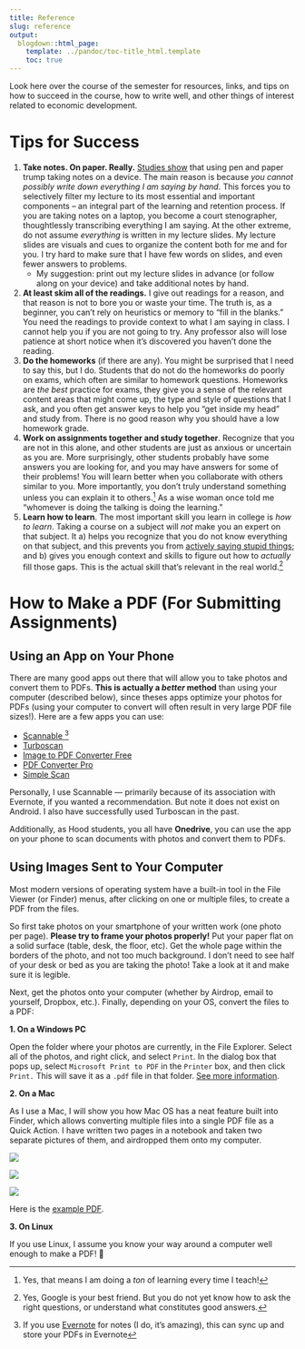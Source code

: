 ```yaml
---
title: Reference
slug: reference
output:
  blogdown::html_page:
    template: ../pandoc/toc-title_html.template
    toc: true
---
```


Look here over the course of the semester for resources, links, and tips on how to succeed in the course, how to write well, and other things of interest related to economic development. 

# Tips for Success {#tips}

1. **Take notes. On paper. Really.** [Studies show](https://journals.sagepub.com/doi/abs/10.1177/0956797614524581) that using pen and paper trump taking notes on a device. The main reason is because *you cannot possibly write down everything I am saying by hand*. This forces you to selectively filter my lecture to its most essential and important components -- an integral part of the learning and retention process. If you are taking notes on a laptop, you become a court stenographer, thoughtlessly transcribing everything I am saying. At the other extreme, do not assume *everything* is written in my lecture slides. My lecture slides are visuals and cues to organize the content both for me and for you. I try hard to make sure that I have few words on slides, and even fewer answers to problems. 
    - My suggestion: print out my lecture slides in advance (or follow along on your device) and take additional notes by hand.
2. **At least skim all of the readings.** I give out readings for a reason, and that reason is not to bore you or waste your time. The truth is, as a beginner, you can't rely on heuristics or memory to "fill in the blanks." You need the readings to provide context to what I am saying in class. I cannot help you if you are not going to try. Any professor also will lose patience at short notice when it's discovered you haven't done the reading.
3. **Do the homeworks** (if there are any). You might be surprised that I need to say this, but I do. Students that do not do the homeworks do poorly on exams, which often are similar to homework questions. Homeworks are *the best* practice for exams, they give you a sense of the relevant content areas that might come up, the type and style of questions that I ask, and you often get answer keys to help you "get inside my head" and study from. There is no good reason why you should have a low homework grade.
4. **Work on assignments together and study together**. Recognize that you are not in this alone, and other students are just as anxious or uncertain as you are. More surprisingly, other students probably have some answers you are looking for, and you may have answers for some of their problems! You will learn better when you collaborate with others similar to you. More importantly, you don't truly understand something unless you can explain it to others.^[Yes, that means I am doing a *ton* of learning every time I teach!] As a wise woman once told me "whomever is doing the talking is doing the learning."
5. **Learn how to learn**. The most important skill you learn in college is *how to learn*. Taking a course on a subject will *not* make you an expert on that subject. It a) helps you recognize that you do not know everything on that subject, and this prevents you from [actively saying stupid things](http://www.smbc-comics.com/?id=2475); and b) gives you enough context and skills to figure out how to *actually* fill those gaps. This is the actual skill that's relevant in the real world.^[Yes, Google is your best friend. But you do not yet know how to ask the right questions, or understand what constitutes good answers.]

# How to Make a PDF (For Submitting Assignments)

## Using an App on Your Phone

There are many good apps out there that will allow you to take photos and convert them to PDFs. **This is actually a *better* method** than using your computer (described below), since theses apps optimize your photos for PDFs (using your computer to convert will often result in very large PDF file sizes!). Here are a few apps you can use:

- [Scannable <i class="fab fa-apple"></i>](https://evernote.com/products/scannable)^[If you use [Evernote](https://evernote.com/) for notes (I do, it's amazing), this can sync up and store your PDFs in Evernote]
- [Turboscan <i class="fab fa-apple"></i><i class="fab fa-android"></i>](https://turboscanapp.com/index.html)
- [Image to PDF Converter Free <i class="fab fa-android"></i>](https://play.google.com/store/apps/details?id=com.innover.imagetopdf&hl=en_US)
- [PDF Converter Pro <i class="fab fa-android"></i>](https://play.google.com/store/apps/details?id=com.twansoftware.pdfconverterpro&hl=en_US)
- [Simple Scan <i class="fab fa-apple"></i>](https://apps.apple.com/us/app/simple-scanner-doc-scan-app-for-scanning-document-as/id1035256307)

Personally, I use Scannable — primarily because of its association with Evernote, if you wanted a recommendation. But note it does not exist on Android. I also have successfully used Turboscan in the past.

Additionally, as Hood students, you all have **Onedrive**, you can use the app on your phone to scan documents with photos and convert them to PDFs. 

## Using Images Sent to Your Computer

Most modern versions of operating system have a built-in tool in the File Viewer (or Finder) menus, after clicking on one or multiple files, to create a PDF from the files.

So first take photos on your smartphone of your written work (one photo per page). **Please try to frame your photos properly!** Put your paper flat on a solid surface (table, desk, the floor, etc). Get the whole page within the borders of the photo, and not too much background. I don't need to see half of your desk or bed as you are taking the photo! Take a look at it and make sure it is legible.

Next, get the photos onto your computer (whether by Airdrop, email to yourself, Dropbox, etc.). Finally, depending on your OS, convert the files to a PDF:

**1. On a Windows PC**

Open the folder where your photos are currently, in the File Explorer. Select all of the photos, and right click, and select `Print`. In the dialog box that pops up, select `Microsoft Print to PDF` in the `Printer` box, and then click `Print.` This will save it as a `.pdf` file in that folder. [See more information](https://www.howtogeek.com/361612/how-to-create-a-pdf-file-in-windows/).

**2. On a Mac**

As I use a Mac, I will show you how Mac OS has a neat feature built into Finder, which allows converting multiple files into a single PDF file as a Quick Action. I have written two pages in a notebook and taken two separate pictures of them, and airdropped them onto my computer.

![](/images/photos_to_pdf1.png)

![](/images/photos_to_pdf2.png)

![](/images/photos_to_pdf3.png)

Here is the [<i class="fas fa-file-pdf"></i> example PDF](../files/photos_to_pdf.pdf).

**3. On Linux**

If you use Linux, I assume you know your way around a computer well enough to make a PDF! 🤖